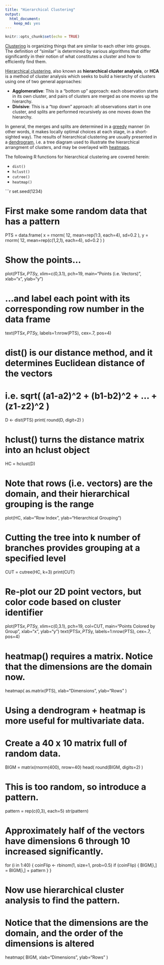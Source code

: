 ```yaml
---
title: "Hierarchical Clustering"
output: 
  html_document:
    keep_md: yes
---
```


```r
knitr::opts_chunk$set(echo = TRUE)
```

[Clustering](https://en.wikipedia.org/wiki/Cluster_analysis)
is organizing things that are similar to each other into groups.
The definition of "similar" is determined by various algorithms that differ significantly in their notion of what constitutes a cluster and how to efficiently find them. 

[Hierarchical clustering](https://en.wikipedia.org/wiki/Hierarchical_clustering),
also known as **hierarchical cluster analysis**, or **HCA** is a method of cluster analysis
which seeks to build a hierarchy of clusters using one of two general approaches:

- **Agglomerative**: This is a "bottom up" approach: 
each observation starts in its own cluster,
and pairs of clusters are merged as one moves up the hierarchy.
- **Divisive**: This is a "top down" approach: 
all observations start in one cluster,
and splits are performed recursively as one moves down the hierarchy.

In general, the merges and splits are determined in a
[greedy](https://en.wikipedia.org/wiki/Greedy_algorithm) manner
(in other words, it makes locally optimal choices at each stage, in a short-sighted way).
The results of hierarchical clustering are usually presented in a
[dendrogram](https://en.wikipedia.org/wiki/Dendrogram),
i.e. a tree diagram used to illustrate the hierarchical arrangment of clusters,
and may be overlayed with [heatmaps](https://en.wikipedia.org/wiki/Heat_map).

The following R functions for hierarchical clustering are covered herein:

- `dist()`
- `hclust()`
- `cutree()`
- `heatmap()`

```r
set.seed(1234)

# First make some random data that has a pattern
PTS = data.frame(
    x = rnorm( 12, mean=rep(1:3, each=4), sd=0.2 ),
    y = rnorm( 12, mean=rep(c(1,2,1), each=4), sd=0.2 )
)

# Show the points...
plot(PTS$x, PTS$y, xlim=c(0,3.1), pch=19, main="Points (i.e. Vectors)", xlab="x", ylab="y")

# ...and label each point with its corresponding row number in the data frame
text(PTS$x, PTS$y, labels=1:nrow(PTS), cex=.7, pos=4)

# dist() is our distance method, and it determines Euclidean distance of the vectors
#   i.e. sqrt( (a1-a2)^2 + (b1-b2)^2 + ... + (z1-z2)^2 )
D <- dist(PTS)
print( round(D, digit=2) )

# hclust() turns the distance matrix into an hclust object
HC = hclust(D)

# Note that rows (i.e. vectors) are the domain, and their hierarchical grouping is the range
plot(HC, xlab="Row Index", ylab="Hierarchical Grouping")

# Cutting the tree into k number of branches provides grouping at a specified level
CUT = cutree(HC, k=3)
print(CUT)

# Re-plot our 2D point vectors, but color code based on cluster identifier
plot(PTS$x, PTS$y, xlim=c(0,3.1), pch=19, col=CUT, main="Points Colored by Group", xlab="x", ylab="y")
text(PTS$x, PTS$y, labels=1:nrow(PTS), cex=.7, pos=4)

# heatmap() requires a matrix.  Notice that the dimensions are the domain now. 
heatmap( as.matrix(PTS), xlab="Dimensions", ylab="Rows" )

# Using a dendrogram + heatmap is more useful for multivariate data.  
# Create a 40 x 10 matrix full of random data.
BIGM = matrix(rnorm(400), nrow=40)
head( round(BIGM, digits=2) )

# This is too random, so introduce a pattern. 
pattern = rep(c(0,3), each=5)
str(pattern)

# Approximately half of the vectors have dimensions 6 through 10 increased significantly.
for (i in 1:40) {
  coinFlip <- rbinom(1, size=1, prob=0.5)
  if (coinFlip) {
    BIGM[i,] = BIGM[i,] + pattern
  }
}

# Now use hierarchical cluster analysis to find the pattern.
# Notice that the dimensions are the domain, and the order of the dimensions is altered
heatmap( BIGM, xlab="Dimensions", ylab="Rows" ) 



